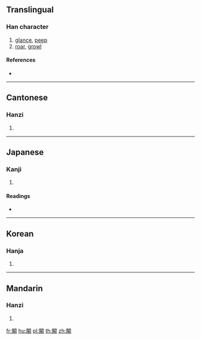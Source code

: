 {{character info/new}}
{{also|阚}}
==Translingual==

===Han character===
{{Han char|rn=169|rad=門|as=12|sn=20|four=77148|canj=ANMJK|ids=⿵門敢}}

# [[glance]], [[peep]]
# [[roar]], [[growl]]

====References====
* {{Han ref|kx=1341.210|dkj=41484|dj=1846.100|hdz=74316.060|uh=95DE|ud=38366|bh=F545|bd=62789}}

----

==Cantonese==

===Hanzi===
{{yue-hanzi|jyut=[[haam2]], [[ham3]]|y=haam2, ham3|sim=阚}}

# {{defn|lang=yue|sort=門12}}

----

==Japanese==

===Kanji===
{{ja-kanji|grade=|rs=門12}}

# {{defn|lang=ja|sort=門12}}

====Readings====
* {{ja-readings|on=[[かん]] (kan), [[けん]] (ken)|kun=[[のぞむ]] (nozomu)|nanori=}}

----

==Korean==

===Hanja===
{{ko-hanja|hangeul=함|eumhun=|rv=ham|mr=ham|y=ham}}

# {{defn|lang=ko|sort=門12}}

----

==Mandarin==

===Hanzi===
{{cmn-hanzi|sim=阚|pin=[[kàn]] ([[kan4]]); [[hǎn]] ([[han3]])|wg=k'an<sup>4</sup>; han<sup>3</sup>}}

# {{defn|lang=cmn|sort=門12}}

[[fr:闞]]
[[hu:闞]]
[[pl:闞]]
[[th:闞]]
[[zh:闞]]